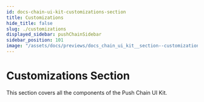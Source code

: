 ```yaml
---
id: docs-chain-ui-kit-customizations-section
title: Customizations
hide_title: false
slug: ./customizations
displayed_sidebar: pushChainSidebar
sidebar_position: 101
image: "/assets/docs/previews/docs_chain_ui_kit__section--customizations.png"
---
```


<head>
  <title>Customizations Section | UI Kit | Push Chain Docs</title>
</head>


<!-- Content Start -->

# Customizations Section

This section covers all the components of the Push Chain UI Kit.

<br />

<DocCardList />
